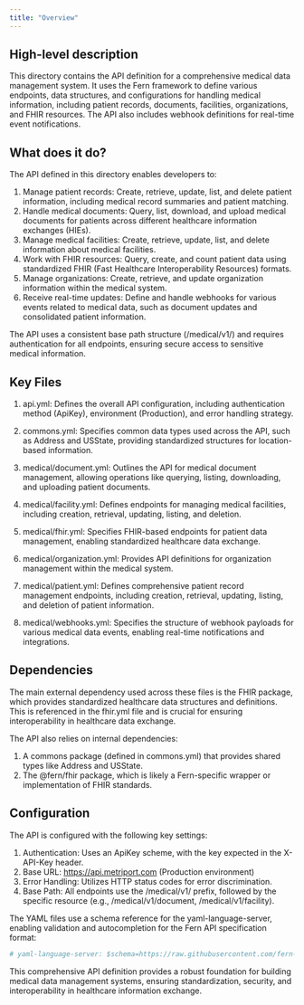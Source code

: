 ```yaml
---
title: "Overview"
---
```


## High-level description
This directory contains the API definition for a comprehensive medical data management system. It uses the Fern framework to define various endpoints, data structures, and configurations for handling medical information, including patient records, documents, facilities, organizations, and FHIR resources. The API also includes webhook definitions for real-time event notifications.

## What does it do?
The API defined in this directory enables developers to:

1. Manage patient records: Create, retrieve, update, list, and delete patient information, including medical record summaries and patient matching.
2. Handle medical documents: Query, list, download, and upload medical documents for patients across different healthcare information exchanges (HIEs).
3. Manage medical facilities: Create, retrieve, update, list, and delete information about medical facilities.
4. Work with FHIR resources: Query, create, and count patient data using standardized FHIR (Fast Healthcare Interoperability Resources) formats.
5. Manage organizations: Create, retrieve, and update organization information within the medical system.
6. Receive real-time updates: Define and handle webhooks for various events related to medical data, such as document updates and consolidated patient information.

The API uses a consistent base path structure (/medical/v1/) and requires authentication for all endpoints, ensuring secure access to sensitive medical information.

## Key Files
1. api.yml: Defines the overall API configuration, including authentication method (ApiKey), environment (Production), and error handling strategy.

2. commons.yml: Specifies common data types used across the API, such as Address and USState, providing standardized structures for location-based information.

3. medical/document.yml: Outlines the API for medical document management, allowing operations like querying, listing, downloading, and uploading patient documents.

4. medical/facility.yml: Defines endpoints for managing medical facilities, including creation, retrieval, updating, listing, and deletion.

5. medical/fhir.yml: Specifies FHIR-based endpoints for patient data management, enabling standardized healthcare data exchange.

6. medical/organization.yml: Provides API definitions for organization management within the medical system.

7. medical/patient.yml: Defines comprehensive patient record management endpoints, including creation, retrieval, updating, listing, and deletion of patient information.

8. medical/webhooks.yml: Specifies the structure of webhook payloads for various medical data events, enabling real-time notifications and integrations.

## Dependencies
The main external dependency used across these files is the FHIR package, which provides standardized healthcare data structures and definitions. This is referenced in the fhir.yml file and is crucial for ensuring interoperability in healthcare data exchange.

The API also relies on internal dependencies:
1. A commons package (defined in commons.yml) that provides shared types like Address and USState.
2. The @fern/fhir package, which is likely a Fern-specific wrapper or implementation of FHIR standards.

## Configuration
The API is configured with the following key settings:

1. Authentication: Uses an ApiKey scheme, with the key expected in the X-API-Key header.
2. Base URL: https://api.metriport.com (Production environment)
3. Error Handling: Utilizes HTTP status codes for error discrimination.
4. Base Path: All endpoints use the /medical/v1/ prefix, followed by the specific resource (e.g., /medical/v1/document, /medical/v1/facility).

The YAML files use a schema reference for the yaml-language-server, enabling validation and autocompletion for the Fern API specification format:

```yaml
# yaml-language-server: $schema=https://raw.githubusercontent.com/fern-api/fern/main/fern.schema.json
```

This comprehensive API definition provides a robust foundation for building medical data management systems, ensuring standardization, security, and interoperability in healthcare information exchange.